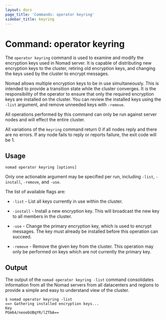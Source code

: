 ```yaml
---
layout: docs
page_title: 'Commands: operator keyring'
sidebar_title: keyring
---
```


# Command: operator keyring

The `operator keyring` command is used to examine and modify the encryption keys
used in Nomad server. It is capable of distributing new encryption keys to the
cluster, retiring old encryption keys, and changing the keys used by the cluster
to encrypt messages.

Nomad allows multiple encryption keys to be in use simultaneously. This is
intended to provide a transition state while the cluster converges. It is the
responsibility of the operator to ensure that only the required encryption keys
are installed on the cluster. You can review the installed keys using the
`-list` argument, and remove unneeded keys with `-remove`.

All operations performed by this command can only be run against server nodes
and will effect the entire cluster.

All variations of the `keyring` command return 0 if all nodes reply and there
are no errors. If any node fails to reply or reports failure, the exit code
will be 1.

## Usage

```plaintext
nomad operator keyring [options]
```

Only one actionable argument may be specified per run, including `-list`,
`-install`, `-remove`, and `-use`.

The list of available flags are:

- `-list` - List all keys currently in use within the cluster.

- `-install` - Install a new encryption key. This will broadcast the new key to
  all members in the cluster.

- `-use` - Change the primary encryption key, which is used to encrypt messages.
  The key must already be installed before this operation can succeed.

- `-remove` - Remove the given key from the cluster. This operation may only be
  performed on keys which are not currently the primary key.

## Output

The output of the `nomad operator keyring -list` command consolidates
information from all the Nomad servers from all datacenters and regions to
provide a simple and easy to understand view of the cluster.

```shell
$ nomad operator keyring -list
==> Gathering installed encryption keys...
Key
PGm64/neoebUBqYR/lZTbA==
```
